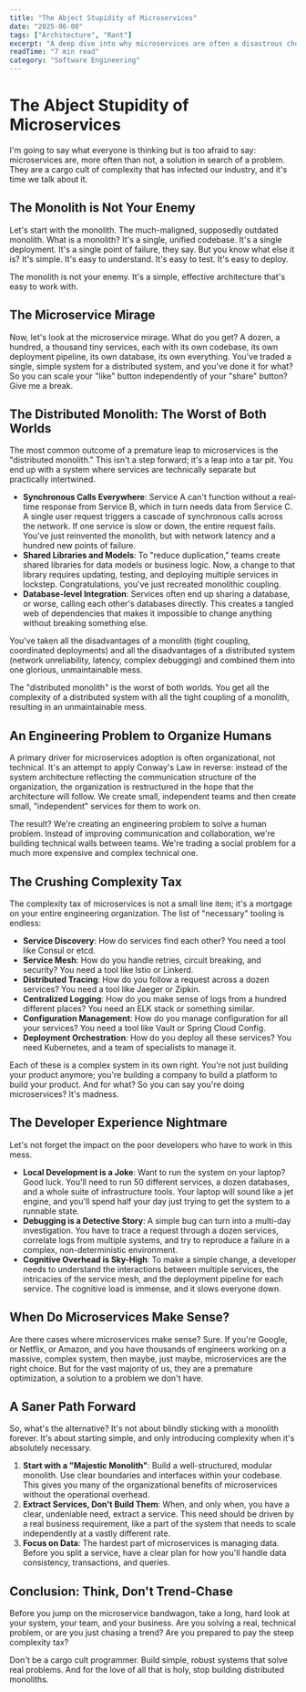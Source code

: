```yaml
---
title: "The Abject Stupidity of Microservices"
date: "2025-06-08"
tags: ["Architecture", "Rant"]
excerpt: "A deep dive into why microservices are often a disastrous choice, creating complex engineering problems to solve human ones."
readTime: "7 min read"
category: "Software Engineering"
---
```


# The Abject Stupidity of Microservices

I'm going to say what everyone is thinking but is too afraid to say: microservices are, more often than not, a solution in search of a problem. They are a cargo cult of complexity that has infected our industry, and it's time we talk about it.

## The Monolith is Not Your Enemy

Let's start with the monolith. The much-maligned, supposedly outdated monolith. What is a monolith? It's a single, unified codebase. It's a single deployment. It's a single point of failure, they say. But you know what else it is? It's simple. It's easy to understand. It's easy to test. It's easy to deploy.

<Callout type="info">
The monolith is not your enemy. It's a simple, effective architecture that's easy to work with.
</Callout>

## The Microservice Mirage

Now, let's look at the microservice mirage. What do you get? A dozen, a hundred, a thousand tiny services, each with its own codebase, its own deployment pipeline, its own database, its own everything. You've traded a single, simple system for a distributed system, and you've done it for what? So you can scale your "like" button independently of your "share" button? Give me a break.

## The Distributed Monolith: The Worst of Both Worlds

The most common outcome of a premature leap to microservices is the "distributed monolith." This isn't a step forward; it's a leap into a tar pit. You end up with a system where services are technically separate but practically intertwined.

- **Synchronous Calls Everywhere**: Service A can't function without a real-time response from Service B, which in turn needs data from Service C. A single user request triggers a cascade of synchronous calls across the network. If one service is slow or down, the entire request fails. You've just reinvented the monolith, but with network latency and a hundred new points of failure.
- **Shared Libraries and Models**: To "reduce duplication," teams create shared libraries for data models or business logic. Now, a change to that library requires updating, testing, and deploying multiple services in lockstep. Congratulations, you've just recreated monolithic coupling.
- **Database-level Integration**: Services often end up sharing a database, or worse, calling each other's databases directly. This creates a tangled web of dependencies that makes it impossible to change anything without breaking something else.

You've taken all the disadvantages of a monolith (tight coupling, coordinated deployments) and all the disadvantages of a distributed system (network unreliability, latency, complex debugging) and combined them into one glorious, unmaintainable mess.

<Callout type="danger">
The "distributed monolith" is the worst of both worlds. You get all the complexity of a distributed system with all the tight coupling of a monolith, resulting in an unmaintainable mess.
</Callout>

## An Engineering Problem to Organize Humans

A primary driver for microservices adoption is often organizational, not technical. It's an attempt to apply Conway's Law in reverse: instead of the system architecture reflecting the communication structure of the organization, the organization is restructured in the hope that the architecture will follow. We create small, independent teams and then create small, "independent" services for them to work on.

<Callout type="insight">
The result? We're creating an engineering problem to solve a human problem. Instead of improving communication and collaboration, we're building technical walls between teams. We're trading a social problem for a much more expensive and complex technical one.
</Callout>

## The Crushing Complexity Tax

The complexity tax of microservices is not a small line item; it's a mortgage on your entire engineering organization. The list of "necessary" tooling is endless:

- **Service Discovery**: How do services find each other? You need a tool like Consul or etcd.
- **Service Mesh**: How do you handle retries, circuit breaking, and security? You need a tool like Istio or Linkerd.
- **Distributed Tracing**: How do you follow a request across a dozen services? You need a tool like Jaeger or Zipkin.
- **Centralized Logging**: How do you make sense of logs from a hundred different places? You need an ELK stack or something similar.
- **Configuration Management**: How do you manage configuration for all your services? You need a tool like Vault or Spring Cloud Config.
- **Deployment Orchestration**: How do you deploy all these services? You need Kubernetes, and a team of specialists to manage it.

<Callout type="warning">
Each of these is a complex system in its own right. You're not just building your product anymore; you're building a company to build a platform to build your product. And for what? So you can say you're doing microservices? It's madness.
</Callout>

## The Developer Experience Nightmare

Let's not forget the impact on the poor developers who have to work in this mess.

- **Local Development is a Joke**: Want to run the system on your laptop? Good luck. You'll need to run 50 different services, a dozen databases, and a whole suite of infrastructure tools. Your laptop will sound like a jet engine, and you'll spend half your day just trying to get the system to a runnable state.
- **Debugging is a Detective Story**: A simple bug can turn into a multi-day investigation. You have to trace a request through a dozen services, correlate logs from multiple systems, and try to reproduce a failure in a complex, non-deterministic environment.
- **Cognitive Overhead is Sky-High**: To make a simple change, a developer needs to understand the interactions between multiple services, the intricacies of the service mesh, and the deployment pipeline for each service. The cognitive load is immense, and it slows everyone down.

## When Do Microservices Make Sense?

Are there cases where microservices make sense? Sure. If you're Google, or Netflix, or Amazon, and you have thousands of engineers working on a massive, complex system, then maybe, just maybe, microservices are the right choice. But for the vast majority of us, they are a premature optimization, a solution to a problem we don't have.

## A Saner Path Forward

So, what's the alternative? It's not about blindly sticking with a monolith forever. It's about starting simple, and only introducing complexity when it's absolutely necessary.

1.  **Start with a "Majestic Monolith"**: Build a well-structured, modular monolith. Use clear boundaries and interfaces within your codebase. This gives you many of the organizational benefits of microservices without the operational overhead.
2.  **Extract Services, Don't Build Them**: When, and only when, you have a clear, undeniable need, extract a service. This need should be driven by a real business requirement, like a part of the system that needs to scale independently at a vastly different rate.
3.  **Focus on Data**: The hardest part of microservices is managing data. Before you split a service, have a clear plan for how you'll handle data consistency, transactions, and queries.

## Conclusion: Think, Don't Trend-Chase

Before you jump on the microservice bandwagon, take a long, hard look at your system, your team, and your business. Are you solving a real, technical problem, or are you just chasing a trend? Are you prepared to pay the steep complexity tax?

Don't be a cargo cult programmer. Build simple, robust systems that solve real problems. And for the love of all that is holy, stop building distributed monoliths.
